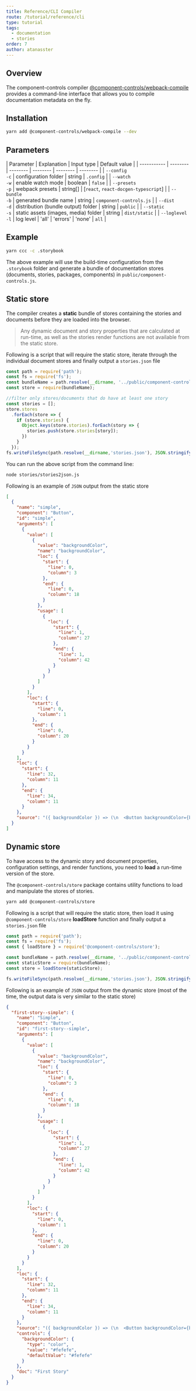 ```yaml
---
title: Reference/CLI Compiler
route: /tutorial/reference/cli
type: tutorial
tags:
  - documentation
  - stories
order: 7
author: atanasster
---
```


## Overview

The component-controls compiler [@component-controls/webpack-compile](https://github.com/ccontrols/component-controls/tree/master/core/webpack-compile) provides a command-line interface that allows you to compile documentation metadata on the fly.

## Installation

```sh
yarn add @component-controls/webpack-compile --dev
```

## Parameters

| Parameter    |  Explanation   |   Input type   |   Default value   |
| ----------- | -------- | -------- | -------- | -------- | -------- |
| `--config`<br/>`-c`    | configuration folder |  string  |  `.config`  |
| `--watch`<br/>`-w`    | enable watch mode |  boolean  |  `false`  |
| `--presets`<br/>`-p`    | webpack presets |  string[]  |  [`react`, `react-docgen-typescript`]  |
| `--bundle`<br/>`-b`    |  generated bundle name  |  string  |  `component-controls.js`  |
| `--dist`<br/>`-d`    | distribution (bundle output) folder |  string  |  `public`  |
| `--static`<br/>`-s`    | static assets (images, media) folder |  string  |  `dist/static`  |
| `--loglevel`<br/>`-l`    | log level | 'all' \| 'errors' \| 'none' |  `all`  |


## Example

```sh
yarn ccc -c .storybook
```

The above example will use the build-time configuration from the `.storybook`  folder and generate a bundle of documentation stores (documents, stories, packages, components) in `public/component-controls.js`.

## Static store

The compiler creates a **static** bundle of stores containing the stories and documents before they are loaded into the browser. 

> Any dynamic document and story properties that are calculated at run-time, as well as the stories render functions are not available from the static store.

Following is a script that will require the static store, iterate through the individual document stores and finally output a `stories.json` file

```js:title=stories/stories2json.js
const path = require('path');
const fs = require('fs');
const bundleName = path.resolve(__dirname, '../public/component-controls.js');
const store = require(bundleName);

//filter only stores/documents that do have at least one story
const stories = [];
store.stores
  .forEach(store => {
    if (store.stories) {
      Object.keys(store.stories).forEach(story => {
        stories.push(store.stories[story]);
      })
    }  
  });
fs.writeFileSync(path.resolve(__dirname,'stories.json'), JSON.stringify(stories, null, 2));
```

You can run the above script from the command line:

```bash
node stories/stories2json.js
```

Following is an example of `JSON` output from the static store

```js:title=stories/stories.json
[
  {
    "name": "simple",
    "component": "Button",
    "id": "simple",
    "arguments": [
      {
        "value": [
          {
            "value": "backgroundColor",
            "name": "backgroundColor",
            "loc": {
              "start": {
                "line": 0,
                "column": 3
              },
              "end": {
                "line": 0,
                "column": 18
              }
            },
            "usage": [
              {
                "loc": {
                  "start": {
                    "line": 1,
                    "column": 27
                  },
                  "end": {
                    "line": 1,
                    "column": 42
                  }
                }
              }
            ]
          }
        ],
        "loc": {
          "start": {
            "line": 0,
            "column": 1
          },
          "end": {
            "line": 0,
            "column": 20
          }
        }
      }
    ],
    "loc": {
      "start": {
        "line": 32,
        "column": 11
      },
      "end": {
        "line": 34,
        "column": 11
      }
    },
    "source": "({ backgroundColor }) => (\n  <Button backgroundColor={backgroundColor}>click me</Button>\n)"
  }
]  
```

## Dynamic store

To have access to the dynamic story and document properties, configuration settings, and render functions, you need to **load** a run-time version of the store.

The `@component-controls/store` package contains utility functions to load and manipulate the stores of stories.

```bash
yarn add @component-controls/store
```

Following is a script that will require the static store, then load it using `@component-controls/store` **loadStore** function and finally output a `stories.json` file

```js:title=stories/stories2json.js
const path = require('path');
const fs = require('fs');
const { loadStore } = require('@component-controls/store');

const bundleName = path.resolve(__dirname, '../public/component-controls.js');
const staticStore = require(bundleName);
const store = loadStore(staticStore);

fs.writeFileSync(path.resolve(__dirname,'stories.json'), JSON.stringify(store.stories, null, 2));
```


Following is an example of `JSON` output from the dynamic store (most of the time, the output data is very similar to the static store)

```js:title=stories/stories.json
{
  "first-story--simple": {
    "name": "Simple",
    "component": "Button",
    "id": "first-story--simple",
    "arguments": [
      {
        "value": [
          {
            "value": "backgroundColor",
            "name": "backgroundColor",
            "loc": {
              "start": {
                "line": 0,
                "column": 3
              },
              "end": {
                "line": 0,
                "column": 18
              }
            },
            "usage": [
              {
                "loc": {
                  "start": {
                    "line": 1,
                    "column": 27
                  },
                  "end": {
                    "line": 1,
                    "column": 42
                  }
                }
              }
            ]
          }
        ],
        "loc": {
          "start": {
            "line": 0,
            "column": 1
          },
          "end": {
            "line": 0,
            "column": 20
          }
        }
      }
    ],
    "loc": {
      "start": {
        "line": 32,
        "column": 11
      },
      "end": {
        "line": 34,
        "column": 11
      }
    },
    "source": "({ backgroundColor }) => (\n  <Button backgroundColor={backgroundColor}>click me</Button>\n)",
    "controls": {
      "backgroundColor": {
        "type": "color",
        "value": "#fefefe",
        "defaultValue": "#fefefe"
      }
    },
    "doc": "First Story"
  }
}  
```  